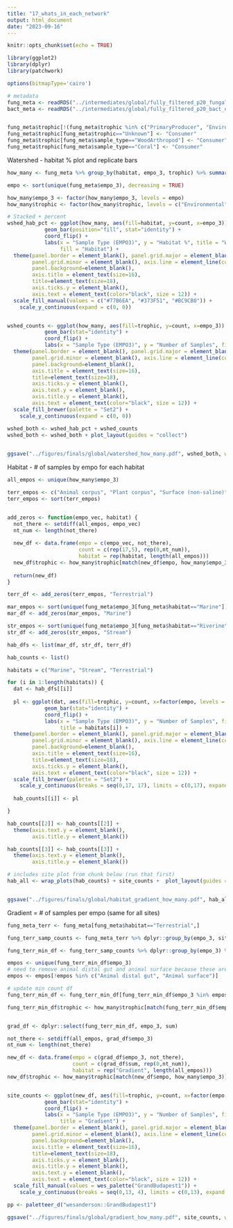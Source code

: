 ```yaml
---
title: "17_whats_in_each_network"
output: html_document
date: "2023-09-16"
---
```


```r
knitr::opts_chunk$set(echo = TRUE)
```

```r
library(ggplot2)
library(dplyr)
library(patchwork)

options(bitmapType='cairo')
```

```r
# metadata
fung_meta <- readRDS("../intermediates/global/fully_filtered_p20_fungal_otu_metadata_matched_up.rds")
bact_meta <- readRDS("../intermediates/global/fully_filtered_p20_bact_otu_metadata_matched_up.rds")


fung_meta$trophic[!(fung_meta$trophic %in% c("PrimaryProducer", "Environmental"))] <- "Consumer"
fung_meta$trophic[fung_meta$trophic=="Unknown"] <- "Consumer"
fung_meta$trophic[fung_meta$sample_type=="WoodArthropod"] <- "Consumer"
fung_meta$trophic[fung_meta$sample_type=="Coral"] <- "Consumer"
```

Watershed - habitat % plot and replicate bars

```r
how_many <- fung_meta %>% group_by(habitat, empo_3, trophic) %>% summarize(count = n())

empo <- sort(unique(fung_meta$empo_3), decreasing = TRUE)

how_many$empo_3 <- factor(how_many$empo_3, levels = empo)
how_many$trophic <- factor(how_many$trophic, levels = c("Environmental", "PrimaryProducer", "Consumer"))

# Stacked + percent
wshed_hab_pct <- ggplot(how_many, aes(fill=habitat, y=count, x=empo_3)) + 
            geom_bar(position="fill", stat="identity") + 
            coord_flip() +
            labs(x = "Sample Type (EMPO3)", y = "Habitat %", title = "Watershed Networks",
                 fill = "Habitat") +
  theme(panel.border = element_blank(), panel.grid.major = element_blank(),
        panel.grid.minor = element_blank(), axis.line = element_line(colour = "black"),
        panel.background=element_blank(),
        axis.title = element_text(size=16),
        title=element_text(size=18),
        axis.ticks.y = element_blank(),
        axis.text = element_text(color="black", size = 12)) +
  scale_fill_manual(values = c("#77B6EA", "#373F51", "#BC9CB0")) +
    scale_y_continuous(expand = c(0, 0)) 


wshed_counts <- ggplot(how_many, aes(fill=trophic, y=count, x=empo_3)) + 
            geom_bar(stat="identity") + 
            coord_flip() +
            labs(x = "Sample Type (EMPO3)", y = "Number of Samples", fill = "Trophic Level") +
  theme(panel.border = element_blank(), panel.grid.major = element_blank(),
        panel.grid.minor = element_blank(), axis.line = element_line(colour = "black"),
        panel.background=element_blank(),
        axis.title = element_text(size=16),
        title=element_text(size=18),
        axis.ticks.y = element_blank(),
        axis.text.y = element_blank(),
        axis.title.y = element_blank(),
        axis.text = element_text(color="black", size = 12)) +
  scale_fill_brewer(palette = "Set2") +
    scale_y_continuous(expand = c(0, 0)) 

wshed_both <- wshed_hab_pct + wshed_counts
wshed_both <- wshed_both + plot_layout(guides = "collect")
  

ggsave("../figures/finals/global/watershed_how_many.pdf", wshed_both, width = 9, height = 6)

```


Habitat - # of samples by empo for each habitat

```r
all_empos <- unique(how_many$empo_3)

terr_empos <- c("Animal corpus", "Plant corpus", "Surface (non-saline)", "Plant rhizosphere", "Soil (non-saline)")
terr_empos <- sort(terr_empos)


add_zeros <- function(empo_vec, habitat) {
  not_there <- setdiff(all_empos, empo_vec)
  nt_num <- length(not_there)
  
  new_df <- data.frame(empo = c(empo_vec, not_there),
                       count = c(rep(17,5), rep(0,nt_num)),
                       habitat = rep(habitat, length(all_empos)))
  new_df$trophic <- how_many$trophic[match(new_df$empo, how_many$empo_3)]
  
  return(new_df)
}

terr_df <- add_zeros(terr_empos, "Terrestrial")

mar_empos <- sort(unique(fung_meta$empo_3[fung_meta$habitat=="Marine"]))
mar_df <- add_zeros(mar_empos, "Marine")

str_empos <- sort(unique(fung_meta$empo_3[fung_meta$habitat=="Riverine"]))
str_df <- add_zeros(str_empos, "Stream")

hab_dfs <- list(mar_df, str_df, terr_df)

hab_counts <- list()

habitats = c("Marine", "Stream", "Terrestrial")

for (i in 1:length(habitats)) {
  dat <- hab_dfs[[i]]
  
  pl <- ggplot(dat, aes(fill=trophic, y=count, x=factor(empo, levels = sort(empo, decreasing = T)))) + 
            geom_bar(stat="identity") + 
            coord_flip() +
            labs(x = "Sample Type (EMPO3)", y = "Number of Samples", fill = "Trophic Level",
                 title = habitats[i]) +
  theme(panel.border = element_blank(), panel.grid.major = element_blank(),
        panel.grid.minor = element_blank(), axis.line = element_line(colour = "black"),
        panel.background=element_blank(),
        axis.title = element_text(size=16),
        title=element_text(size=18),
        axis.ticks.y = element_blank(),
        axis.text = element_text(color="black", size = 12)) +
  scale_fill_brewer(palette = "Set2") +
    scale_y_continuous(breaks = seq(0,17, 17), limits = c(0,17), expand = c(0,0))
  
  hab_counts[[i]] <- pl

}

hab_counts[[2]] <- hab_counts[[2]] +
  theme(axis.text.y = element_blank(),
        axis.title.y = element_blank())

hab_counts[[3]] <- hab_counts[[3]] +
  theme(axis.text.y = element_blank(),
        axis.title.y = element_blank())

# includes site plot from chunk below (run that first)
hab_all <- wrap_plots(hab_counts) + site_counts +  plot_layout(guides = "collect", nrow = 1)


ggsave("../figures/finals/global/habitat_gradient_how_many.pdf", hab_all, width = 13, height = 5.5)


```


Gradient = # of samples per empo (same for all sites)

```r
fung_meta_terr <- fung_meta[fung_meta$habitat=="Terrestrial",]

fung_terr_samp_counts <- fung_meta_terr %>% dplyr::group_by(empo_3, site_name) %>% dplyr::summarise(sum = n())

fung_terr_min_df <- fung_terr_samp_counts %>% dplyr::group_by(empo_3) %>% dplyr::slice(which.min(sum))

empos <- unique(fung_terr_min_df$empo_3)
# need to remove animal distal gut and animal surface because these are not present in Ridge site
empos <- empos[!empos %in% c("Animal distal gut", "Animal surface")]

# update min count df
fung_terr_min_df <- fung_terr_min_df[fung_terr_min_df$empo_3 %in% empos,]

fung_terr_min_df$trophic <- how_many$trophic[match(fung_terr_min_df$empo_3, how_many$empo_3)]


grad_df <- dplyr::select(fung_terr_min_df, empo_3, sum)

not_there <- setdiff(all_empos, grad_df$empo_3)
nt_num <- length(not_there)

new_df <- data.frame(empo = c(grad_df$empo_3, not_there),
                     count = c(grad_df$sum, rep(0,nt_num)),
                     habitat = rep("Gradient", length(all_empos)))
new_df$trophic <- how_many$trophic[match(new_df$empo, how_many$empo_3)]


site_counts <- ggplot(new_df, aes(fill=trophic, y=count, x=factor(empo, levels = sort(empo, decreasing = T)))) + 
            geom_bar(stat="identity") + 
            coord_flip() +
            labs(x = "Sample Type (EMPO3)", y = "Number of Samples", fill = "Trophic Level",
                 title = "Gradient") +
  theme(panel.border = element_blank(), panel.grid.major = element_blank(),
        panel.grid.minor = element_blank(), axis.line = element_line(colour = "black"),
        panel.background=element_blank(),
        axis.title = element_text(size=16),
        title=element_text(size=18),
        axis.ticks.y = element_blank(),
        axis.title.y = element_blank(),
        axis.text.y = element_blank(),
        axis.text = element_text(color="black", size = 12)) +
  scale_fill_manual(values = wes_palette("GrandBudapest1")) +
    scale_y_continuous(breaks = seq(0,13, 4), limits = c(0,13), expand = c(0,0))

pp <- paletteer_d("wesanderson::GrandBudapest1")

ggsave("../figures/finals/global/gradient_how_many.pdf", site_counts, width = 7, height = 4)


```






